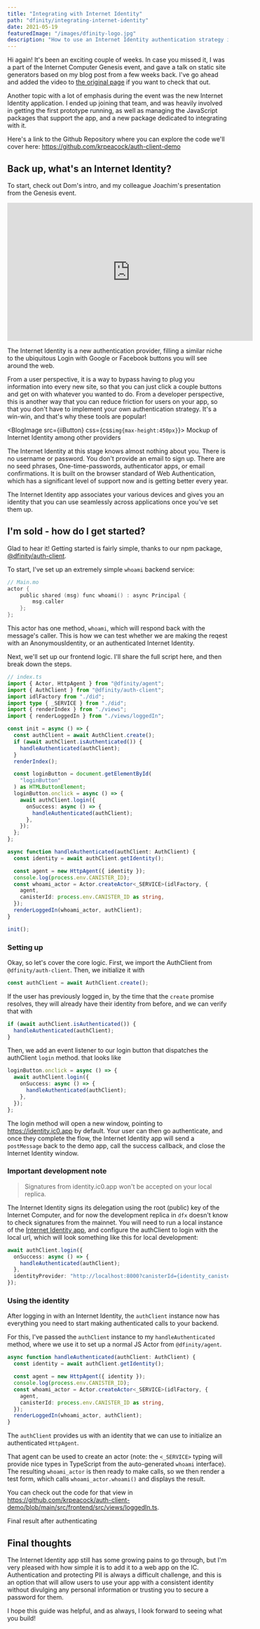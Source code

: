 ```yaml
---
title: "Integrating with Internet Identity"
path: "dfinity/integrating-internet-identity"
date: 2021-05-19
featuredImage: "/images/dfinity-logo.jpg"
description: "How to use an Internet Identity authentication strategy in your Internet Computer app"
---
```



Hi again! It's been an exciting couple of weeks. In case you missed it, I was a part of the Internet Computer Genesis event, and gave a talk on static site generators based on my blog post from a few weeks back. I've go ahead and added the video to [the original page](/blog/dfinity/static-site-generators-ic) if you want to check that out.

Another topic with a lot of emphasis during the event was the new Internet Identity application. I ended up joining that team, and was heavily involved in getting the first prototype running, as well as managing the JavaScript packages that support the app, and a new package dedicated to integrating with it.

Here's a link to the Github Repository where you can explore the code we'll cover here: https://github.com/krpeacock/auth-client-demo

## Back up, what's an Internet Identity?

To start, check out Dom's intro, and my colleague Joachim's presentation from the Genesis event.

<div class="iframe-container">
<iframe
  width="560"
  height="315"
  src="https://www.youtube-nocookie.com/embed/oxEr8UzGeBo"
  title="YouTube video player"
  frameborder="0"
  allow="accelerometer; autoplay; clipboard-write; encrypted-media; gyroscope; picture-in-picture"
  allowfullscreen
  style={{margin:"auto"}}
></iframe>
</div>

The Internet Identity is a new authentication provider, filling a similar niche to the ubiquitous Login with Google or Facebook buttons you will see around the web.

From a user perspective, it is a way to bypass having to plug you information into every new site, so that you can just click a couple buttons and get on with whatever you wanted to do. From a developer perspective, this is another way that you can reduce friction for users on your app, so that you don't have to implement your own authentication strategy. It's a win-win, and that's why these tools are popular!

<BlogImage src={iiButton} css={css`img{max-height:450px}`}>
  Mockup of Internet Identity among other providers
</BlogImage>

The Internet Identity at this stage knows almost nothing about you. There is no username or password. You don't provide an email to sign up. There are no seed phrases, One-time-passwords, authenticator apps, or email confirmations. It is built on the browser standard of Web Authentication, which has a significant level of support now and is getting better every year.

The Internet Identity app associates your various devices and gives you an identity that you can use seamlessly across applications once you've set them up.

## I'm sold - how do I get started?

Glad to hear it! Getting started is fairly simple, thanks to our npm package, [@dfinity/auth-client](https://www.npmjs.com/package/@dfinity/auth-client).

To start, I've set up an extremely simple `whoami` backend service:

```c
// Main.mo
actor {
    public shared (msg) func whoami() : async Principal {
        msg.caller
    };
};
```

This actor has one method, `whoami`, which will respond back with the message's caller. This is how we can test whether we are making the reqest with an AnonymousIdentity, or an authenticated Internet Identity.

Next, we'll set up our frontend logic. I'll share the full script here, and then break down the steps.

```ts
// index.ts
import { Actor, HttpAgent } from "@dfinity/agent";
import { AuthClient } from "@dfinity/auth-client";
import idlFactory from "./did";
import type { _SERVICE } from "./did";
import { renderIndex } from "./views";
import { renderLoggedIn } from "./views/loggedIn";

const init = async () => {
  const authClient = await AuthClient.create();
  if (await authClient.isAuthenticated()) {
    handleAuthenticated(authClient);
  }
  renderIndex();

  const loginButton = document.getElementById(
    "loginButton"
  ) as HTMLButtonElement;
  loginButton.onclick = async () => {
    await authClient.login({
      onSuccess: async () => {
        handleAuthenticated(authClient);
      },
    });
  };
};

async function handleAuthenticated(authClient: AuthClient) {
  const identity = await authClient.getIdentity();

  const agent = new HttpAgent({ identity });
  console.log(process.env.CANISTER_ID);
  const whoami_actor = Actor.createActor<_SERVICE>(idlFactory, {
    agent,
    canisterId: process.env.CANISTER_ID as string,
  });
  renderLoggedIn(whoami_actor, authClient);
}

init();
```

### Setting up

Okay, so let's cover the core logic. First, we import the AuthClient from `@dfinity/auth-client`. Then, we initialize it with 

```ts
const authClient = await AuthClient.create();
```

If the user has previously logged in, by the time that the `create` promise resolves, they will already have their identity from before, and we can verify that with 

```ts
if (await authClient.isAuthenticated()) {
  handleAuthenticated(authClient);
}
```

Then, we add an event listener to our login button that dispatches the authClient `login` method. that looks like 

```ts
loginButton.onclick = async () => {
  await authClient.login({
    onSuccess: async () => {
      handleAuthenticated(authClient);
    },
  });
};
```

The login method will open a new window, pointing to https://identity.ic0.app by default. Your user can then go authenticate, and once they complete the flow, the Internet Identity app will send a `postMessage` back to the demo app, call the success callback, and close the Internet Identity window.

<h3 id="development-note">Important development note</h3>

> Signatures from identity.ic0.app won't be accepted on your local replica.

The Internet Identity signs its delegation using the root (public) key of the Internet Computer, and for now the development replica in `dfx` doesn't know to check signatures from the mainnet. You will need to run a local instance of the [Internet Identity app](https://github.com/dfinity/internet-identity), and configure the authClient to login with the local url, which will look something like this for local development: 

```ts
await authClient.login({
  onSuccess: async () => {
    handleAuthenticated(authClient);
  },
  identityProvider: "http://localhost:8000?canisterId={identity_canister_id}"
});
```

### Using the identity

After logging in with an Internet Identity, the `authClient` instance now has everything you need to start making authenticated calls to your backend. 

For this, I've passed the `authClient` instance to my `handleAuthenticated` method, where we use it to set up a normal JS Actor from `@dfinity/agent`.

```ts
async function handleAuthenticated(authClient: AuthClient) {
  const identity = await authClient.getIdentity();

  const agent = new HttpAgent({ identity });
  console.log(process.env.CANISTER_ID);
  const whoami_actor = Actor.createActor<_SERVICE>(idlFactory, {
    agent,
    canisterId: process.env.CANISTER_ID as string,
  });
  renderLoggedIn(whoami_actor, authClient);
}
```

The `authClient` provides us with an identity that we can use to initialize an authenticated `HttpAgent`. 

That agent can be used to create an actor (note: the `<_SERVICE>` typing will provide nice types in TypeScript from the auto-generated `whoami` interface). The resulting `whoami_actor` is then ready to make calls, so we then render a test form, which calls `whoami_actor.whoami()` and displays the result.

You can check out the code for that view in https://github.com/krpeacock/auth-client-demo/blob/main/src/frontend/src/views/loggedIn.ts.


<BlogImage src={whoamiResult}>Final result after authenticating</BlogImage>

## Final thoughts

The Internet Identity app still has some growing pains to go through, but I'm very pleased with how simple it is to add it to a web app on the IC. Authentication and protecting PII is always a difficult challenge, and this is an option that will allow users to use your app with a consistent identity without divulging any personal information or trusting you to secure a password for them.

I hope this guide was helpful, and as always, I look forward to seeing what you build!
